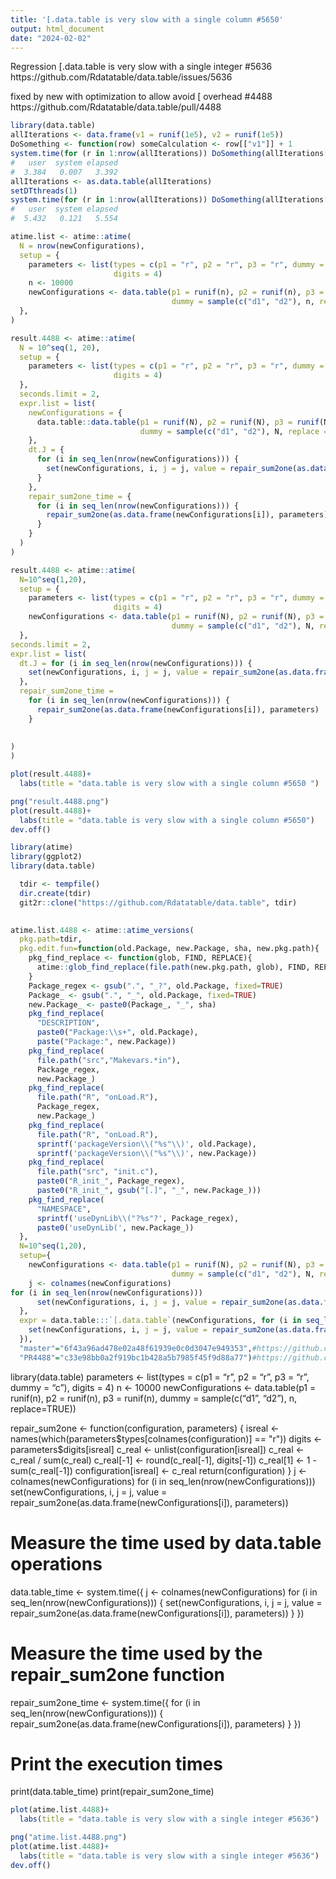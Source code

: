```yaml
---
title: '[.data.table is very slow with a single column #5650'
output: html_document
date: "2024-02-02"
---
```

Regression
[.data.table is very slow with a single integer #5636
https://github.com/Rdatatable/data.table/issues/5636

fixed by new with optimization to allow avoid [ overhead #4488
https://github.com/Rdatatable/data.table/pull/4488


```r
library(data.table)
allIterations <- data.frame(v1 = runif(1e5), v2 = runif(1e5))
DoSomething <- function(row) someCalculation <- row[["v1"]] + 1
system.time(for (r in 1:nrow(allIterations)) DoSomething(allIterations[r, ]))
#   user  system elapsed 
#  3.384   0.007   3.392
allIterations <- as.data.table(allIterations)
setDTthreads(1)
system.time(for (r in 1:nrow(allIterations)) DoSomething(allIterations[r, , with=c(i=FALSE)]))
#   user  system elapsed 
#  5.432   0.121   5.554 
```


```r
atime.list <- atime::atime(
  N = nrow(newConfigurations),
  setup = {
    parameters <- list(types = c(p1 = "r", p2 = "r", p3 = "r", dummy = "c"),
                       digits = 4)
    n <- 10000
    newConfigurations <- data.table(p1 = runif(n), p2 = runif(n), p3 = runif(n),
                                    dummy = sample(c("d1", "d2"), n, replace = TRUE))
  },
)
```

```r
result.4488 <- atime::atime(
  N = 10^seq(1, 20),
  setup = {
    parameters <- list(types = c(p1 = "r", p2 = "r", p3 = "r", dummy = "c"),
                       digits = 4)
  },
  seconds.limit = 2,
  expr.list = list(
    newConfigurations = {
      data.table::data.table(p1 = runif(N), p2 = runif(N), p3 = runif(N),
                             dummy = sample(c("d1", "d2"), N, replace = TRUE))
    },
    dt.J = {
      for (i in seq_len(nrow(newConfigurations))) {
        set(newConfigurations, i, j = j, value = repair_sum2one(as.data.frame(newConfigurations[i]), parameters))
      }
    },
    repair_sum2one_time = {
      for (i in seq_len(nrow(newConfigurations))) {
        repair_sum2one(as.data.frame(newConfigurations[i]), parameters)
      }
    }
  )
)
```



```r
result.4488 <- atime::atime(
  N=10^seq(1,20),
  setup = {
    parameters <- list(types = c(p1 = "r", p2 = "r", p3 = "r", dummy = "c"),
                       digits = 4)
    newConfigurations <- data.table(p1 = runif(N), p2 = runif(N), p3 = runif(N),
                                    dummy = sample(c("d1", "d2"), N, replace = TRUE))
  },
seconds.limit = 2,
expr.list = list(
  dt.J = for (i in seq_len(nrow(newConfigurations))) {
    set(newConfigurations, i, j = j, value = repair_sum2one(as.data.frame(newConfigurations[i]), parameters))
  },
  repair_sum2one_time = 
    for (i in seq_len(nrow(newConfigurations))) {
      repair_sum2one(as.data.frame(newConfigurations[i]), parameters)
    }
  
  
)
)
```


```r
plot(result.4488)+
  labs(title = "data.table is very slow with a single column #5650 ")

png("result.4488.png")
plot(result.4488)+
  labs(title = "data.table is very slow with a single column #5650")
dev.off()
```


```r


library(atime)
library(ggplot2)
library(data.table)

```

```r
  tdir <- tempfile()
  dir.create(tdir)
  git2r::clone("https://github.com/Rdatatable/data.table", tdir)
  
```


```r

atime.list.4488 <- atime::atime_versions(
  pkg.path=tdir,
  pkg.edit.fun=function(old.Package, new.Package, sha, new.pkg.path){
    pkg_find_replace <- function(glob, FIND, REPLACE){
      atime::glob_find_replace(file.path(new.pkg.path, glob), FIND, REPLACE)
    }
    Package_regex <- gsub(".", "_?", old.Package, fixed=TRUE)
    Package_ <- gsub(".", "_", old.Package, fixed=TRUE)
    new.Package_ <- paste0(Package_, "_", sha)
    pkg_find_replace(
      "DESCRIPTION", 
      paste0("Package:\\s+", old.Package),
      paste("Package:", new.Package))
    pkg_find_replace(
      file.path("src","Makevars.*in"),
      Package_regex,
      new.Package_)
    pkg_find_replace(
      file.path("R", "onLoad.R"),
      Package_regex,
      new.Package_)
    pkg_find_replace(
      file.path("R", "onLoad.R"),
      sprintf('packageVersion\\("%s"\\)', old.Package),
      sprintf('packageVersion\\("%s"\\)', new.Package))
    pkg_find_replace(
      file.path("src", "init.c"),
      paste0("R_init_", Package_regex),
      paste0("R_init_", gsub("[.]", "_", new.Package_)))
    pkg_find_replace(
      "NAMESPACE",
      sprintf('useDynLib\\("?%s"?', Package_regex),
      paste0('useDynLib(', new.Package_))
  },
  N=10^seq(1,20),
  setup={ 
    newConfigurations <- data.table(p1 = runif(N), p2 = runif(N), p3 = runif(N),
                                    dummy = sample(c("d1", "d2"), N, replace=TRUE))
    j <- colnames(newConfigurations)
for (i in seq_len(nrow(newConfigurations)))
      set(newConfigurations, i, j = j, value = repair_sum2one(as.data.frame(newConfigurations[i]), parameters))
  },
  expr = data.table:::`[.data.table`(newConfigurations, for (i in seq_len(nrow(newConfigurations))) {
    set(newConfigurations, i, j = j, value = repair_sum2one(as.data.frame(newConfigurations[i]), parameters))
  }),
  "master"="6f43a96ad478e02a48f61939e0c0d3047e949353",#https://github.com/Rdatatable/data.table/tree/6f43a96ad478e02a48f61939e0c0d3047e949353
  "PR4488"="c33e98bb0a2f919bc1b428a5b7985f45f9d88a77")#https://github.com/Rdatatable/data.table/pull/4488/commits/c33e98bb0a2f919bc1b428a5b7985f45f9d88a77
```
library(data.table)
parameters <- list(types = c(p1 = "r", p2 = "r", p3 = "r", dummy = "c"),
                   digits = 4)
n <- 10000
newConfigurations <- data.table(p1 = runif(n), p2 = runif(n), p3 = runif(n),
                                dummy = sample(c("d1", "d2"), n, replace=TRUE))

repair_sum2one <- function(configuration, parameters)
{
  isreal <- names(which(parameters$types[colnames(configuration)] == "r"))
  digits <- parameters$digits[isreal]
  c_real <- unlist(configuration[isreal])
  c_real <- c_real / sum(c_real)
  c_real[-1] <- round(c_real[-1], digits[-1])
  c_real[1] <- 1 - sum(c_real[-1])
  configuration[isreal] <- c_real
  return(configuration)
}
j <- colnames(newConfigurations)
for (i in seq_len(nrow(newConfigurations)))
      set(newConfigurations, i, j = j, value = repair_sum2one(as.data.frame(newConfigurations[i]), parameters))

# Measure the time used by data.table operations
data.table_time <- system.time({
  j <- colnames(newConfigurations)
  for (i in seq_len(nrow(newConfigurations))) {
    set(newConfigurations, i, j = j, value = repair_sum2one(as.data.frame(newConfigurations[i]), parameters))
  }
})

# Measure the time used by the repair_sum2one function
repair_sum2one_time <- system.time({
  for (i in seq_len(nrow(newConfigurations))) {
    repair_sum2one(as.data.frame(newConfigurations[i]), parameters)
  }
})

# Print the execution times
print(data.table_time)
print(repair_sum2one_time)

```r
plot(atime.list.4488)+
  labs(title = "data.table is very slow with a single integer #5636")

png("atime.list.4488.png")
plot(atime.list.4488)+
  labs(title = "data.table is very slow with a single integer #5636")
dev.off()

```




